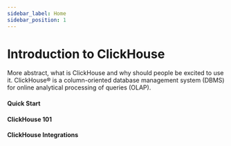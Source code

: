 ```yaml
---
sidebar_label: Home
sidebar_position: 1
---
```





# Introduction to ClickHouse

More abstract, what is ClickHouse and why should people be excited to use it.
ClickHouse® is a column-oriented database management system (DBMS) for online analytical processing of queries (OLAP).

<VideoContainer path='https://player.vimeo.com/video/751409158?h=54cfbce3b9' />

#### Quick Start

<TwoColumnList items={LinksDeployment} />

<HorizontalDivide />

#### ClickHouse 101

<TwoColumnList items={Links101} />

<HorizontalDivide />

#### ClickHouse Integrations
<ViewAllLink link_text='View all ->' link_url='https://clickhouse.com/docs/en/integrations/' />

<div className='horizontal-grid'>
	<ClickableSquare title='aws' url='https://clickhouse.com/docs/en/integrations/s3/' />
	<ClickableSquare title='airbyte' url='https://clickhouse.com/docs/en/integrations/airbyte-and-clickhouse/' />
	<ClickableSquare title='dbt' url='https://clickhouse.com/docs/en/integrations/dbt/' />
	<ClickableSquare title='deepnote' url='https://clickhouse.com/docs/en/integrations/deepnote/' />
	<ClickableSquare title='go' url='https://github.com/clickhouse/clickHouse-go/' />
	<ClickableSquare title='grafana' url='https://clickhouse.com/docs/en/connect-a-ui/grafana-and-clickhouse/' />
	<ClickableSquare title='kafka' url='https://clickhouse.com/docs/en/integrations/kafka/' />
	<ClickableSquare title='superset' url='https://clickhouse.com/docs/en/connect-a-ui/superset-and-clickhouse/' />
</div>
